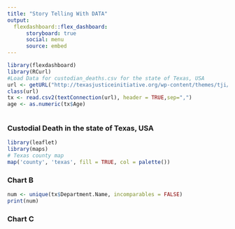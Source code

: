 ```yaml
---
title: "Story Telling With DATA"
output:
  flexdashboard::flex_dashboard:
      storyboard: true
      social: menu
      source: embed
---
```


```r
library(flexdashboard)
library(RCurl)
#Load Data for custodian_deaths.csv for the state of Texas, USA
url <- getURL("http://texasjusticeinitiative.org/wp-content/themes/tji/api/v1/download.php?page=&", ssl.verifyhost=FALSE, ssl.verifypeer=FALSE)
class(url)
tx <- read.csv2(textConnection(url), header = TRUE,sep=",")
age <- as.numeric(tx$Age)

```



```r


```
### Custodial Death in the state of Texas, USA

```r
library(leaflet)
library(maps)
# Texas county map
map('county', 'texas', fill = TRUE, col = palette())

```


### Chart B

```r
num <- unique(tx$Department.Name, incomparables = FALSE)
print(num)

```

### Chart C

```r

```